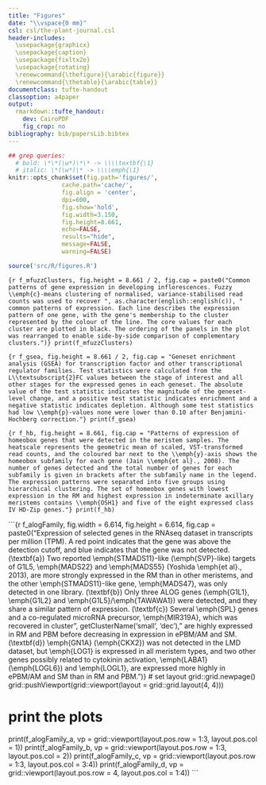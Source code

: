 ```yaml
---
title: "Figures"
date: "\\vspace{0 mm}"
csl: csl/the-plant-journal.csl
header-includes:
  \usepackage{graphicx}
  \usepackage{caption}
  \usepackage{fixltx2e}
  \usepackage{rotating}
  \renewcommand{\thefigure}{\arabic{figure}}
  \renewcommand{\thetable}{\arabic{table}}
documentclass: tufte-handout
classoption: a4paper
output:
  rmarkdown::tufte_handout:
    dev: CairoPDF
    fig_crop: no
bibliography: bib/papersLib.bibtex
---
```


```r
## grep queries:
  # bold: \*\*(\w*)\*\* -> \\\\textbf{\1}
  # italic: \*(\w*)\* -> \\\\emph{\1}
knitr::opts_chunk$set(fig.path='figures/',
               cache.path='cache/',
               fig.align = 'center', 
               dpi=600,
               fig.show='hold',
               fig.width=3.150,
               fig.height=8.661,
               echo=FALSE,
               results="hide",
               message=FALSE,
               warning=FALSE)

source('src/R/figures.R')
```

\begin{figure*}
 \includegraphics{data/lmdFigure.pdf}
\end{figure*}
\captionof{figure}{Laser microdissection of meristem samples in the early stages of inflorescence development. Samples were collected from the rachis meristem (\textbf{a} and \textbf{e}), the primary branch meristem (\textbf{b} and \textbf{f}), the elongating primary branch meristem and axillary meristem (\textbf{c} and \textbf{g}) and the spikelet meristem (\textbf{d} and \textbf{h}). Images show the samples before (\textbf{a}–\textbf{d}) and after (\textbf{e}–\textbf{h}) dissection.}
\clearpage

```{r f_mfuzzClusters, fig.height = 8.661 / 2, fig.cap = paste0("Common patterns of gene expression in developing inflorescences. Fuzzy \\emph{c}-means clustering of normalised, variance-stabilised read counts was used to recover ", as.character(english::english(c)), " common patterns of expression. Each line describes the expression pattern of one gene, with the gene's membership to the cluster represented by the colour of the line. The core values for each cluster are plotted in black. The ordering of the panels in the plot was rearranged to enable side-by-side comparison of complementary clusters.")}
print(f_mfuzzClusters)
```

```{r f_gsea, fig.height = 8.661 / 2, fig.cap = "Geneset enrichment analysis (GSEA) for transcription factor and other transcriptional regulator families. Test statistics were calculated from the L\\textsubscript{2}FC values between the stage of interest and all other stages for the expressed genes in each geneset. The absolute value of the test statistic indicates the magnitude of the geneset-level change, and a positive test statistic indicates enrichment and a negative statistic indicates depletion. Although some test statistics had low \\emph{p}-values none were lower than 0.10 after Benjamini-Hochberg correction."}
print(f_gsea)
```

```{r f_hb, fig.height = 8.661, fig.cap = "Patterns of expression of homeobox genes that were detected in the meristem samples. The heatscale represents the geometric mean of scaled, VST-transformed read counts, and the coloured bar next to the \\emph{y}-axis shows the homeobox subfamily for each gene (Jain \\emph{et al}., 2008). The number of genes detected and the total number of genes for each subfamily is given in brackets after the subfamily name in the legend. The expression patterns were separated into five groups using hierarchical clustering. The set of homeobox genes with lowest expression in the RM and highest expression in indeterminate axillary meristems contains \\emph{OSH1} and five of the eight expressed class IV HD-Zip genes."}
print(f_hb)
```

```{r f_alogFamily, fig.width = 6.614, fig.height = 6.614, fig.cap = paste0("Expression of selected genes in the RNAseq dataset in transcripts per million (TPM). A red point indicates that the gene was above the detection cutoff, and blue indicates that the gene was not detected. (\\textbf{a}) Two reported \\emph{STMADS11}-like (\\emph{SVP}-like) targets of G1L5, \\emph{MADS22} and \\emph{MADS55} (Yoshida \\emph{et al}., 2013), are more strongly expressed in the RM than in other meristems, and the other \\emph{STMADS11}-like gene, \\emph{MADS47}, was only detected in one library. (\\textbf{b}) Only three ALOG genes (\\emph{G1L1}, \\emph{G1L2} and \\emph{G1L5}/\\emph{TAWAWA1}) were detected, and they share a similar pattern of expression. (\\textbf{c}) Several \\emph{SPL} genes and a co-regulated microRNA precursor, \\emph{MIR319A}, which was recovered in cluster ", getClusterName('small', 'dec')," are highly expressed in RM and PBM before decreasing in expression in ePBM/AM and SM. (\\textbf{d}) \\emph{GN1A} (\\emph{CKX2}) was not detected in the LMD dataset, but \\emph{LOG1} is expressed in all meristem types, and two other genes possibly related to cytokinin activation, \\emph{LABA1} (\\emph{LOGL6}) and \\emph{LOGL1}, are expressed more highly in ePBM/AM and SM than in RM and PBM.")}
# set layout
grid::grid.newpage()
grid::pushViewport(grid::viewport(layout = grid::grid.layout(4, 4)))

# print the plots
print(f_alogFamily_a, vp = grid::viewport(layout.pos.row = 1:3, layout.pos.col = 1))
print(f_alogFamily_b, vp = grid::viewport(layout.pos.row = 1:3, layout.pos.col = 2))
print(f_alogFamily_c, vp = grid::viewport(layout.pos.row = 1:3, layout.pos.col = 3:4))
print(f_alogFamily_d, vp = grid::viewport(layout.pos.row = 4, layout.pos.col = 1:4))
```


